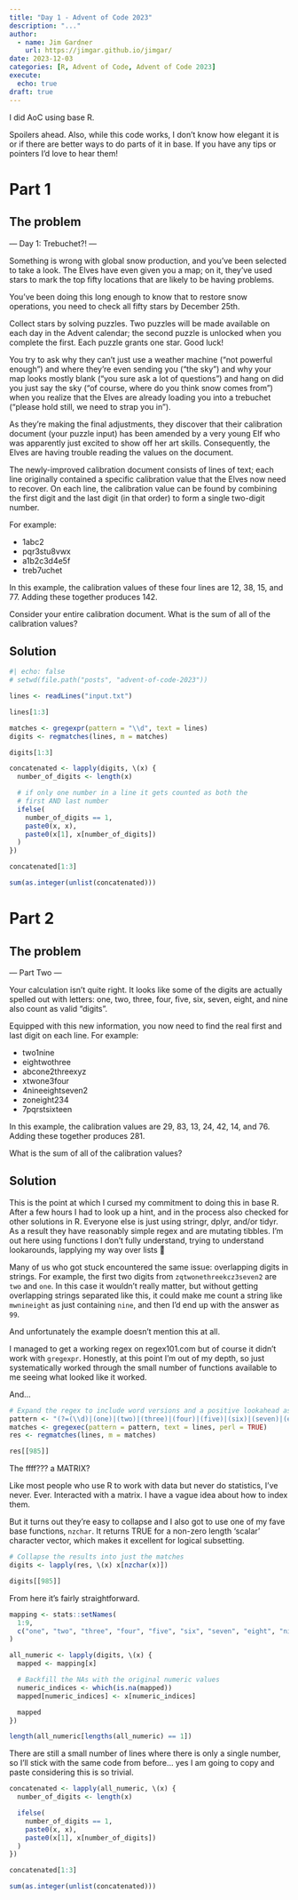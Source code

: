 ```yaml
---
title: "Day 1 - Advent of Code 2023"
description: "..."
author:
  - name: Jim Gardner
    url: https://jimgar.github.io/jimgar/
date: 2023-12-03
categories: [R, Advent of Code, Advent of Code 2023]
execute:
  echo: true
draft: true
---
```


I did AoC using base R.

Spoilers ahead. Also, while this code works, I don't know how elegant it is or if there are better ways to do parts of it in base. If you have any tips or pointers I'd love to hear them!

# Part 1

## The problem
--- Day 1: Trebuchet?! ---

Something is wrong with global snow production, and you've been selected to take a look. The Elves have even given you a map; on it, they've used stars to mark the top fifty locations that are likely to be having problems.

You've been doing this long enough to know that to restore snow operations, you need to check all fifty stars by December 25th.

Collect stars by solving puzzles. Two puzzles will be made available on each day in the Advent calendar; the second puzzle is unlocked when you complete the first. Each puzzle grants one star. Good luck!

You try to ask why they can't just use a weather machine ("not powerful enough") and where they're even sending you ("the sky") and why your map looks mostly blank ("you sure ask a lot of questions") and hang on did you just say the sky ("of course, where do you think snow comes from") when you realize that the Elves are already loading you into a trebuchet ("please hold still, we need to strap you in").

As they're making the final adjustments, they discover that their calibration document (your puzzle input) has been amended by a very young Elf who was apparently just excited to show off her art skills. Consequently, the Elves are having trouble reading the values on the document.

The newly-improved calibration document consists of lines of text; each line originally contained a specific calibration value that the Elves now need to recover. On each line, the calibration value can be found by combining the first digit and the last digit (in that order) to form a single two-digit number.

For example:

- 1abc2
- pqr3stu8vwx
- a1b2c3d4e5f
- treb7uchet

In this example, the calibration values of these four lines are 12, 38, 15, and 77. Adding these together produces 142.

Consider your entire calibration document. What is the sum of all of the calibration values?

## Solution

```r
#| echo: false
# setwd(file.path("posts", "advent-of-code-2023"))
```

```r
lines <- readLines("input.txt")

lines[1:3]
```

```r
matches <- gregexpr(pattern = "\\d", text = lines)
digits <- regmatches(lines, m = matches)

digits[1:3]

concatenated <- lapply(digits, \(x) {
  number_of_digits <- length(x)

  # if only one number in a line it gets counted as both the
  # first AND last number
  ifelse(
    number_of_digits == 1,
    paste0(x, x),
    paste0(x[1], x[number_of_digits])
  )
})

concatenated[1:3]
```


```r
sum(as.integer(unlist(concatenated)))
```

# Part 2

## The problem

--- Part Two ---

Your calculation isn't quite right. It looks like some of the digits are actually spelled out with letters: one, two, three, four, five, six, seven, eight, and nine also count as valid "digits".

Equipped with this new information, you now need to find the real first and last digit on each line. For example:

- two1nine
- eightwothree
- abcone2threexyz
- xtwone3four
- 4nineeightseven2
- zoneight234
- 7pqrstsixteen

In this example, the calibration values are 29, 83, 13, 24, 42, 14, and 76. Adding these together produces 281.

What is the sum of all of the calibration values?

## Solution

This is the point at which I cursed my commitment to doing this in base R. After a few hours I had to look up a hint, and in the process also checked for other solutions in R. Everyone else is just using stringr, dplyr, and/or tidyr. As a result they have reasonably simple regex and are mutating tibbles. I'm out here using functions I don't fully understand, trying to understand lookarounds, lapplying my way over lists 🥲

Many of us who got stuck encountered the same issue: overlapping digits in strings. For example, the first two digits from `zqtwonethreekcz3seven2` are `two` and `one`. In this case it wouldn't really matter, but without getting overlapping strings separated like this, it could make me count a string like `mwnineight` as just containing `nine`, and then I'd end up with the answer as `99`.

And unfortunately the example doesn't mention this at all.

I managed to get a working regex on regex101.com but of course it didn't work with `gregexpr`. Honestly, at this point I'm out of my depth, so just systematically worked through the small number of functions available to me seeing what looked like it worked.

And...

```r
# Expand the regex to include word versions and a positive lookahead assertion, to accommodate for overlapping matches
pattern <- "(?=(\\d)|(one)|(two)|(three)|(four)|(five)|(six)|(seven)|(eight)|(nine))"
matches <- gregexec(pattern = pattern, text = lines, perl = TRUE)
res <- regmatches(lines, m = matches)

res[[985]]
```

The ffff??? a MATRIX?

Like most people who use R to work with data but never do statistics, I've never. Ever. Interacted with a matrix. I have a vague idea about how to index them.

But it turns out they're easy to collapse and I also got to use one of my fave base functions, `nzchar`. It returns TRUE for a non-zero length 'scalar' character vector, which makes it excellent for logical subsetting.

```r
# Collapse the results into just the matches
digits <- lapply(res, \(x) x[nzchar(x)])

digits[[985]]
```


From here it's fairly straightforward.

```r
mapping <- stats::setNames(
  1:9,
  c("one", "two", "three", "four", "five", "six", "seven", "eight", "nine")
)
```


```r
all_numeric <- lapply(digits, \(x) {
  mapped <- mapping[x]

  # Backfill the NAs with the original numeric values
  numeric_indices <- which(is.na(mapped))
  mapped[numeric_indices] <- x[numeric_indices]

  mapped
})
```


```r
length(all_numeric[lengths(all_numeric) == 1])
```

There are still a small number of lines where there is only a single number,
so I'll stick with the same code from before... yes I am going to copy and paste 
considering this is so trivial.

```r
concatenated <- lapply(all_numeric, \(x) {
  number_of_digits <- length(x)

  ifelse(
    number_of_digits == 1,
    paste0(x, x),
    paste0(x[1], x[number_of_digits])
  )
})

concatenated[1:3]
```

```r
sum(as.integer(unlist(concatenated)))
```